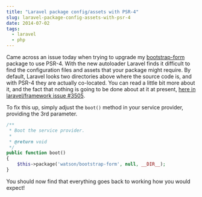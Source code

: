 ```yaml
---
title: "Laravel package config/assets with PSR-4"
slug: laravel-package-config-assets-with-psr-4
date: 2014-07-02
tags:
  - laravel
  - php
---
```


Came across an issue today when trying to upgrade my [bootstrap-form](https://github.com/dwightwatson/bootstrap-form) package to use PSR-4. With the new autoloader Laravel finds it difficult to find the configuration files and assets that your package might require. By default, Laravel looks two directories above where the source code is, and with PSR-4 they are actually co-located. You can read a little bit more about it, and the fact that nothing is going to be done about at it at present, [here in laravel/framework issue #3505](https://github.com/laravel/framework/issues/3505).

To fix this up, simply adjust the `boot()` method in your service provider, providing the 3rd parameter.

```php
/**
 * Boot the service provider.
 *
 * @return void
 */
public function boot()
{
	$this->package('watson/bootstrap-form', null, __DIR__);
}
```

You should now find that everything goes back to working how you would expect!

